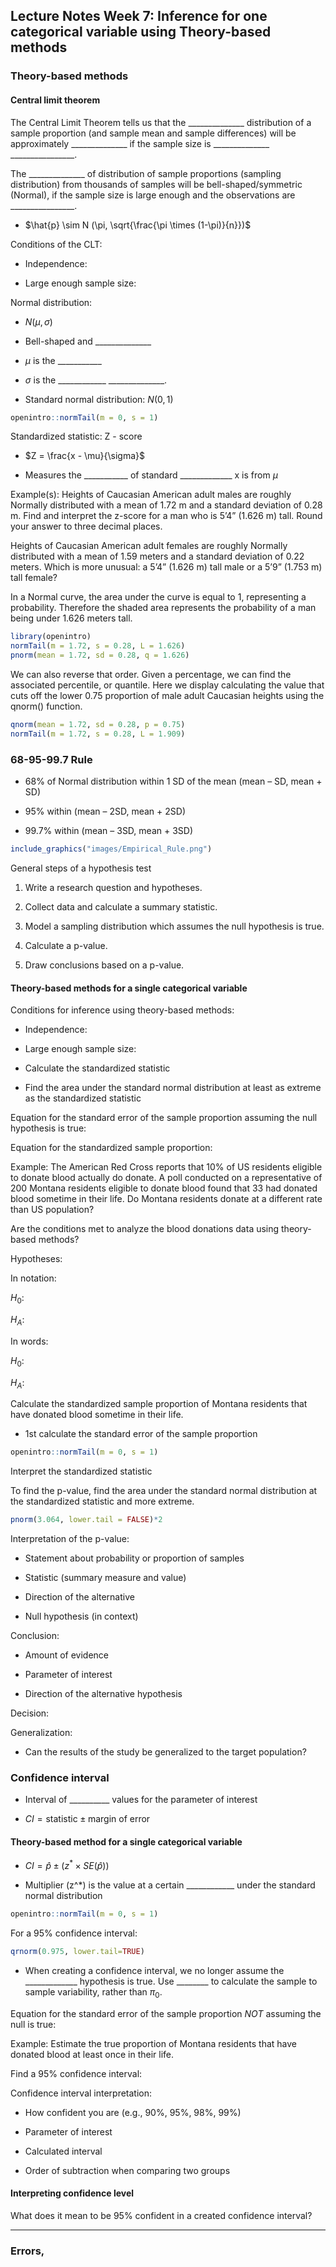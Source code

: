 ## Lecture Notes Week 7: Inference for one categorical variable using Theory-based methods


\setstretch{1}

### Theory-based methods

#### Central limit theorem {-}

The Central Limit Theorem tells us that the ______________ distribution of a sample proportion (and sample mean and sample differences) will be approximately ______________ if the sample size is ______________ ________________.

The ______________ of distribution of sample proportions (sampling distribution) from thousands of samples will be bell-shaped/symmetric (Normal), if the sample size is large enough and the observations are ________________.

* $\hat{p} \sim N (\pi, \sqrt{\frac{\pi \times (1-\pi)}{n}})$

Conditions of the CLT:

* Independence:

\vspace{0.5in}

* Large enough sample size:

\vspace{0.5in}

Normal distribution:

* $N(\mu, \sigma)$

* Bell-shaped and ______________

* $\mu$ is the ___________

* $\sigma$ is the ____________ ______________.

* Standard normal distribution:  $N(0,1)$

```r
openintro::normTail(m = 0, s = 1)
```

Standardized statistic: Z - score

* $Z = \frac{x - \mu}{\sigma}$

\vspace{0.5in}

* Measures the ___________ of standard _____________ x is from $\mu$

Example(s):  Heights of Caucasian American adult males are roughly Normally distributed with a mean of 1.72 m and a standard deviation of 0.28 m. Find and interpret the z-score for a man who is 5’4” (1.626 m) tall. Round your answer to three decimal places.

\vspace{1.2in}

Heights of Caucasian American adult females are roughly Normally distributed with a mean of 1.59 meters and a standard deviation of 0.22 meters.  Which is more unusual: a 5’4” (1.626 m) tall male or a 5’9” (1.753 m) tall female?

\vspace{1.2in}

In a Normal curve, the area under the curve is equal to 1, representing a probability.  Therefore the shaded area represents the probability of a man being under 1.626 meters tall.  

```r
library(openintro)
normTail(m = 1.72, s = 0.28, L = 1.626)
pnorm(mean = 1.72, sd = 0.28, q = 1.626)
```

\vspace{0.5in}

We can also reverse that order.  Given a percentage, we can find the associated percentile, or quantile.  Here we display calculating the value that cuts off the lower 0.75 proportion of male adult Caucasian heights using the qnorm() function.  

```r
qnorm(mean = 1.72, sd = 0.28, p = 0.75)
normTail(m = 1.72, s = 0.28, L = 1.909)
```

### 68-95-99.7 Rule {-}

* 68% of Normal distribution within 1 SD of the mean (mean – SD, mean + SD)

* 95% within (mean – 2SD, mean + 2SD)

* 99.7% within (mean – 3SD, mean + 3SD)

```r
include_graphics("images/Empirical_Rule.png")
```

General steps of a hypothesis test

1.	Write a research question and hypotheses.

2.	Collect data and calculate a summary statistic.

3.	Model a sampling distribution which assumes the null hypothesis is true.

4.	Calculate a p-value.

5.	Draw conclusions based on a p-value.

#### Theory-based methods for a single categorical variable {-}

Conditions for inference using theory-based methods:

- Independence:

\vspace{0.2in}

- Large enough sample size:

\vspace{1in}

* Calculate the standardized statistic

* Find the area under the standard normal distribution at least as extreme as the standardized statistic

Equation for the standard error of the sample proportion assuming the null hypothesis is true:

\vspace{0.5in}

Equation for the standardized sample proportion:

\vspace{0.5in}

Example:  The American Red Cross reports that 10% of US residents eligible to donate blood actually do donate.  A poll conducted on a representative of 200 Montana residents eligible to donate blood found that 33 had donated blood sometime in their life.  Do Montana residents donate at a different rate than US population?

Are the conditions met to analyze the blood donations data using theory-based methods?

\vspace{1in}

Hypotheses:

In notation:  

$H_0:$

\vspace{0.2in}

$H_A:$

\vspace{0.2in}

In words: 

$H_0:$

\vspace{0.6in}

$H_A:$

\vspace{0.6in}

Calculate the standardized sample proportion of Montana residents that have donated blood sometime in their life.

* 1st calculate the standard error of the sample proportion

\vspace{1.2in}

```r
openintro::normTail(m = 0, s = 1)
```

Interpret the standardized statistic

\vspace{0.5in}

To find the p-value, find the area under the standard normal distribution at the standardized statistic and more extreme.

```r
pnorm(3.064, lower.tail = FALSE)*2
```
Interpretation of the p-value:

* Statement about probability or proportion of samples

* Statistic (summary measure and value)
    
* Direction of the alternative 
    
* Null hypothesis (in context) 

\vspace{0.8in}

Conclusion: 

* Amount of evidence
    
* Parameter of interest 
    
* Direction of the alternative hypothesis

\vspace{0.6in}

Decision:

\vspace{0.3in}

Generalization:

* Can the results of the study be generalized to the target population?

\vspace{0.4in}

### Confidence interval 

* Interval of __________ values for the parameter of interest

* $CI = \text{statistic} \pm \text{margin of error}$

\vspace{0.5in}

#### Theory-based method for a single categorical variable {-}

* $CI = \hat{p} \pm (z^* \times SE(\hat{p}))$

* Multiplier (z^*) is the value at a certain ____________ under the standard normal distribution

```r
openintro::normTail(m = 0, s = 1)
```

For a 95\% confidence interval:
```r
qrnorm(0.975, lower.tail=TRUE)
```

* When creating a confidence interval, we no longer assume the _____________ hypothesis is true. Use ________ to calculate the sample to sample variability, rather than $\pi_0$.

Equation for the standard error of the sample proportion *NOT* assuming the null is true:

\vspace{0.5in}

Example:  Estimate the true proportion of Montana residents that have donated blood at least once in their life.

Find a 95\% confidence interval:

\vspace{1in}

Confidence interval interpretation:

* How confident you are (e.g., 90%, 95%, 98%, 99%)
    
* Parameter of interest
    
* Calculated interval
    
* Order of subtraction when comparing two groups

\vspace{0.8in}

#### Interpreting confidence level {-}

What does it mean to be 95\% confident in a created confidence interval?

****

### Errors, 

\newpage

